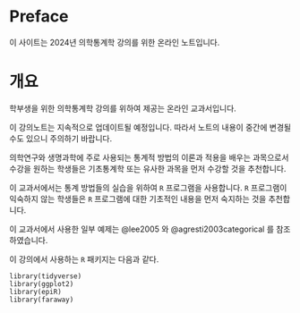 # Preface {.unnumbered}



이 사이트는 2024년 의학통계학 강의를 위한 온라인 노트입니다.

# 개요  {-}


학부생을 위한 의학통계학 강의를 위하여 제공는 온라인 교과서입니다.  

::: {.callout-caution}
이 강의노트는 지속적으로 업데이트될 예정입니다. 따라서 노트의 내용이 중간에 변경될 수도 있으니 
주의하기 바랍니다.
:::

의학연구와 생명과학에 주로 사용되는 통계적 방법의 이론과 적용을 배우는 과목으로서 
수강을 원하는 학생들은 기초통계학 또는 유사한 과목을 먼저 수강할 것을 추천합니다.


이 교과서에서는 통계 방법들의 실습을 위하여 `R` 프로그램을 사용합니다.
`R` 프로그램이 익숙하지 않는 학생들은 `R` 프로그램에 대한 기초적인 내용을 먼저 숙지하는 것을 추천합니다. 


이 교과서에서 사용한 일부 예제는 @lee2005 와 @agresti2003categorical 를 참조하였습니다.  

이 강의에서 사용하는 `R` 패키지는 다음과 같다.

```
library(tidyverse)
library(ggplot2)
library(epiR)
library(faraway)
```

